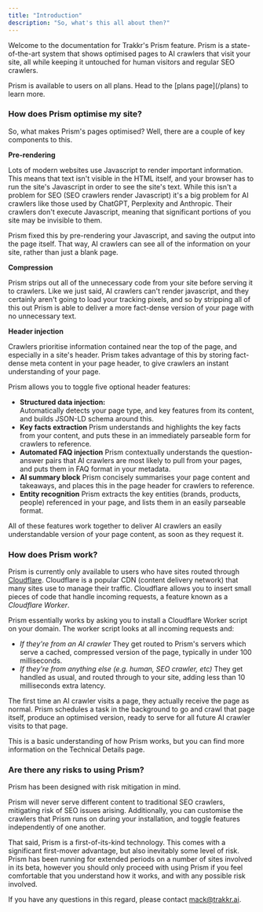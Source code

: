 ```yaml
---
title: "Introduction"
description: "So, what's this all about then?"
---
```


Welcome to the documentation for Trakkr's Prism feature. Prism is a state-of-the-art system that shows optimised pages to AI crawlers that visit your site, all while keeping it untouched for human visitors and regular SEO crawlers.

<Info>
  Prism is available to users on all plans. Head to the [plans page](/plans) to learn more.
</Info>

### How does Prism optimise my site?

So, what makes Prism's pages optimised? Well, there are a couple of key components to this.

**Pre-rendering**

Lots of modern websites use Javascript to render important information. This means that text isn't visible in the HTML itself, and your browser has to run the site's Javascript in order to see the site's text. While this isn't a problem for SEO (SEO crawlers render Javascript) it's a big problem for AI crawlers like those used by ChatGPT, Perplexity and Anthropic. Their crawlers don't execute Javascript, meaning that significant portions of you site may be invisible to them.

Prism fixed this by pre-rendering your Javascript, and saving the output into the page itself. That way, AI crawlers can see all of the information on your site, rather than just a blank page.

**Compression**

Prism strips out all of the unnecessary code from your site before serving it to crawlers. Like we just said, AI crawlers can't render javascript, and they certainly aren't going to load your tracking pixels, and so by stripping all of this out Prism is able to deliver a more fact-dense version of your page with no unnecessary text.

**Header injection**

Crawlers prioritise information contained near the top of the page, and especially in a site's header. Prism takes advantage of this by storing fact-dense meta content in your page header, to give crawlers an instant understanding of your page.

Prism allows you to toggle five optional header features:

- **Structured data injection:**\
  Automatically detects your page type, and key features from its content, and builds JSON-LD schema around this.
- **Key facts extraction**
  Prism understands and highlights the key facts from your content, and puts these in an immediately parseable form for crawlers to reference.
- **Automated FAQ injection**
  Prism contextually understands the question-answer pairs that AI crawlers are most likely to pull from your pages, and puts them in FAQ format in your metadata.
- **AI summary block**
  Prism concisely summarises your page content and takeaways, and places this in the page header for crawlers to reference.
- **Entity recognition**
  Prism extracts the key entities (brands, products, people) referenced in your page, and lists them in an easily parseable format.

All of these features work together to deliver AI crawlers an easily understandable version of your page content, as soon as they request it.

### How does Prism work?

Prism is currently only available to users who have sites routed through [Cloudflare](https://cloudlflare.com). Cloudflare is a  popular CDN (content delivery network) that many sites use to manage their traffic. Cloudflare allows you to insert small pieces of code that handle incoming requests, a feature known as a _Cloudflare Worker_.

Prism essentially works by asking you to install a Cloudflare Worker script on your domain. The worker script looks at all incoming requests and:

- _If they're from an AI crawler_
  They get routed to Prism's servers which serve a cached, compressed version of the page, typically in under 100 milliseconds.
- _If they're from anything else (e.g. human, SEO crawler, etc)_
  They get handled as usual, and routed through to your site, adding less than 10 milliseconds extra latency.

The first time an AI crawler visits a page, they actually receive the page as normal. Prism schedules a task in the background to go and crawl that page itself, produce an optimised version, ready to serve for all future AI crawler visits to that page.

This is a basic understanding of how Prism works, but you can find more information on the Technical Details page.

### Are there any risks to using Prism?

Prism has been designed with risk mitigation in mind.

Prism will never serve different content to traditional SEO crawlers, mitigating risk of SEO issues arising. Additionally, you can customise the crawlers that Prism runs on during your installation, and toggle features independently of one another.

That said, Prism is a first-of-its-kind technology. This comes with a significant first-mover advantage, but also inevitably some level of risk. Prism has been running for extended periods on a number of sites involved in its beta, however you should only proceed with using Prism if you feel comfortable that you understand how it works, and with any possible risk involved.

If you have any questions in this regard, please contact [mack@trakkr.ai](mailto:mack@trakkr.ai).